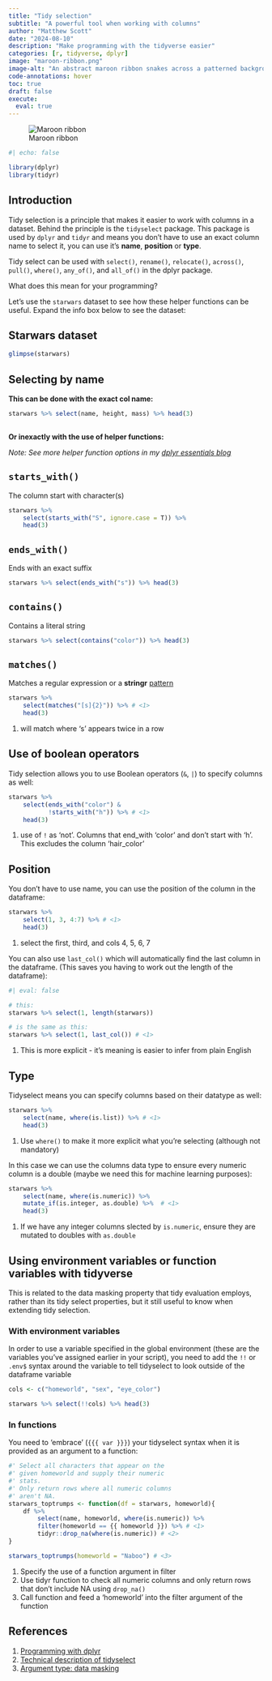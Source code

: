 ```yaml
---
title: "Tidy selection"
subtitle: "A powerful tool when working with columns"
author: "Matthew Scott"
date: "2024-08-10"
description: "Make programming with the tidyverse easier"
categories: [r, tidyverse, dplyr]
image: "maroon-ribbon.png"
image-alt: "An abstract maroon ribbon snakes across a patterned background"
code-annotations: hover
toc: true
draft: false
execute: 
  eval: true
---
```


![Maroon ribbon](maroon-ribbon-cropped.png){fig-alt="A maroon ribbon snakes across the page"}

```r
#| echo: false

library(dplyr)
library(tidyr)
```

## Introduction

Tidy selection is a principle that makes it easier to work with columns in a  dataset. Behind the principle is the `tidyselect` package. This package is used by `dplyr` and `tidyr` and means you don't have to use an exact column name to select it, you can use it's [**name**, **position**]{.text-warning} or [**type**]{.text-warning}.

Tidy select can be used with `select()`, `rename()`, `relocate()`, `across()`, `pull()`, `where()`, `any_of()`, and `all_of()` in the dplyr package.

What does this mean for your programming?

Let's use the `starwars` dataset to see how these helper functions can be useful. Expand the info box below to see the dataset:

:::{.callout-note icon="true" collapse="true"}
## Starwars dataset

```r
glimpse(starwars)
```
:::

## Selecting by name

**This can be done with the exact col name:**

```r
starwars %>% select(name, height, mass) %>% head(3)
    
```

**Or inexactly with the use of [helper functions]{.text-warning}:**

*Note: See more helper function options in my [dplyr essentials blog](../tidyverse-dplyr/index.qmd#select-rename)*

::: panel-tabset
## `starts_with()`
The column start with character(s)
```r
starwars %>% 
    select(starts_with("S", ignore.case = T)) %>% 
    head(3)
```
## `ends_with()`
Ends with an exact suffix

```r
starwars %>% select(ends_with("s")) %>% head(3)
```

## `contains()`
Contains a literal string

```r
starwars %>% select(contains("color")) %>% head(3)
```

## `matches()`
Matches a regular expression or a **stringr** [pattern](https://github.com/rstudio/cheatsheets/blob/main/strings.pdf)

```r
starwars %>% 
    select(matches("[s]{2}")) %>% # <1>
    head(3)
```
1. will match where 's' appears twice in a row
:::

## Use of boolean operators

Tidy selection allows you to use Boolean operators (`&`, `|`) to specify columns as well:

```r
starwars %>% 
    select(ends_with("color") & 
           !starts_with("h")) %>% # <1>
    head(3)
```
1. use of `!` as 'not'. Columns that end_with 'color' and don't start with 'h'. This excludes the column 'hair_color'

## Position
You don't have to use name, you can use the position of the column in the dataframe:

```r
starwars %>% 
    select(1, 3, 4:7) %>% # <1>
    head(3)
```
1. select the first, third, and cols 4, 5, 6, 7

You can also use `last_col()` which will automatically find the last column in the dataframe. (This saves you having to work out the length of the dataframe):
```r
#| eval: false

# this:
starwars %>% select(1, length(starwars))

# is the same as this:
starwars %>% select(1, last_col()) # <1>
```
1. This is more explicit - it's meaning is easier to infer from plain English

## Type
Tidyselect means you can specify columns based on their datatype as well:

```r
starwars %>% 
    select(name, where(is.list)) %>% # <1>
    head(3)
```
1. Use `where()` to make it more explicit what you're selecting (although not mandatory)

In this case we can use the columns data type to ensure every numeric column is a double (maybe we need this for machine learning purposes):
```r
starwars %>% 
    select(name, where(is.numeric)) %>% 
    mutate_if(is.integer, as.double) %>%  # <1>
    head(3)
```
1. If we have any integer columns slected by `is.numeric`, ensure they are mutated to doubles with `as.double`

## Using environment variables or function variables with tidyverse
This is related to the data masking property that tidy evaluation employs, rather than its tidy select properties, but it still useful to know when extending tidy selection.

### With environment variables
In order to use a variable specified in the global environment (these are the variables you've assigned earlier in your script), you need to add the `!!` or `.env$` syntax around the variable to tell tidyselect to look outside of the dataframe variable

```r
cols <- c("homeworld", "sex", "eye_color")

starwars %>% select(!!cols) %>% head(3)
```

### In functions
You need to 'embrace' (`{{{ var }}}`) your tidyselect syntax when it is provided as an argument to a function:
```r
#' Select all characters that appear on the
#' given homeworld and supply their numeric
#' stats.
#' Only return rows where all numeric columns 
#' aren't NA.
starwars_toptrumps <- function(df = starwars, homeworld){
    df %>% 
        select(name, homeworld, where(is.numeric)) %>% 
        filter(homeworld == {{ homeworld }}) %>% # <1>
        tidyr::drop_na(where(is.numeric)) # <2>
}

starwars_toptrumps(homeworld = "Naboo") # <3>
```
1. Specify the use of a function argument in filter
2. Use tidyr function to check all numeric columns and only return rows that don't include NA using `drop_na()`
3. Call function and feed a 'homeworld' into the filter argument of the function

## References

1. [Programming with dplyr](https://dplyr.tidyverse.org/articles/programming.html)
2. [Technical description of tidyselect](https://tidyselect.r-lib.org/articles/syntax.html)
3. [Argument type: data masking](https://tidyselect.r-lib.org/articles/syntax.html)




